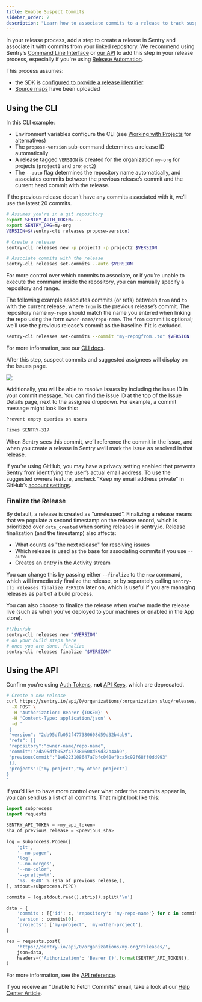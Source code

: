 ```yaml
---
title: Enable Suspect Commits
sidebar_order: 2
description: "Learn how to associate commits to a release to track suspect commits."
---
```


In your release process, add a step to create a release in Sentry and associate it with commits from your linked repository. We recommend using Sentry’s [Command Line Interface](/product/cli/releases/) or [our API](/product/releases/manual-setup/use-the-api/) to add this step in your release process, especially if you're using [Release Automation](/product/releases/release-automation/).

This process assumes:

- the SDK is [configured to provide a release identifier](/platform-redirect/?next=/configuration/releases/)
- [Source maps](/platforms/javascript/sourcemaps/) have been uploaded

## Using the CLI

In this CLI example:
- Environment variables configure the CLI (see [Working with Projects](/product/cli/configuration/#sentry-cli-working-with-projects) for alternatives)
- The `propose-version` sub-command determines a release ID automatically
- A release tagged `VERSION` is created for the organization `my-org` for projects (`project1` and `project2`)
- The `--auto` flag determines the repository name automatically, and associates commits between the previous release’s commit and the current head commit with the release.

<Note>

If the previous release doesn't have any commits associated with it, we’ll use the latest 20 commits.

</Note>

```bash
# Assumes you're in a git repository
export SENTRY_AUTH_TOKEN=...
export SENTRY_ORG=my-org
VERSION=$(sentry-cli releases propose-version)

# Create a release
sentry-cli releases new -p project1 -p project2 $VERSION

# Associate commits with the release
sentry-cli releases set-commits --auto $VERSION
```

For more control over which commits to associate, or if you're unable to execute the command inside the repository, you can manually specify a repository and range.

The following example associates commits (or refs) between `from` and `to` with the current release, where `from` is the previous release’s commit. The repository name `my-repo` should match the name you entered when linking the repo using the form `owner-name/repo-name`. The `from` commit is optional; we’ll use the previous release’s commit as the baseline if it is excluded.

```bash
sentry-cli releases set-commits --commit "my-repo@from..to" $VERSION
```

For more information, see our [CLI docs](/product/cli/releases/).

After this step, suspect commits and suggested assignees will display on the Issues page.

![](suspect-commits-highlighted.png)

Additionally, you will be able to resolve issues by including the issue ID in your commit message. You can find the issue ID at the top of the Issue Details page, next to the assignee dropdown. For example, a commit message might look like this:

```bash
Prevent empty queries on users

Fixes SENTRY-317
```

When Sentry sees this commit, we’ll reference the commit in the issue, and when you create a release in Sentry we’ll mark the issue as resolved in that release.

<Note>

If you’re using GitHub, you may have a privacy setting enabled that prevents Sentry from identifying the user’s actual email address. To use the suggested owners feature, uncheck “Keep my email address private” in GitHub’s [account settings](https://github.com/settings/emails).

</Note>

### Finalize the Release

By default, a release is created as “unreleased”. Finalizing a release means that we populate a second timestamp on the release record, which is prioritized over `date_created` when sorting releases in sentry.io. Release finalization (and the timestamp) also affects:
- What counts as "the next release" for resolving issues
- Which release is used as the base for associating commits if you use `--auto`
- Creates an entry in the Activity stream

You can change this by passing either `--finalize` to the `new` command, which will immediately finalize the release, or by separately calling `sentry-cli releases finalize VERSION` later on, which is useful if you are managing releases as part of a build process.

You can also choose to finalize the release when you've made the release live (such as when you've deployed to your machines or enabled in the App store).

```bash
#!/bin/sh
sentry-cli releases new "$VERSION"
# do your build steps here
# once you are done, finalize
sentry-cli releases finalize "$VERSION"
```
## Using the API

<Note>

Confirm you’re using [Auth Tokens](/api/auth/#auth-tokens), **not** [API Keys](/api/auth/#api-keys), which are deprecated.

</Note>

```bash
# Create a new release
curl https://sentry.io/api/0/organizations/:organization_slug/releases/ \
  -X POST \
  -H 'Authorization: Bearer {TOKEN}' \
  -H 'Content-Type: application/json' \
  -d '
 {
 "version": "2da95dfb052f477380608d59d32b4ab9",
 "refs": [{
 "repository":"owner-name/repo-name",
 "commit":"2da95dfb052f477380608d59d32b4ab9",
 "previousCommit":"1e6223108647a7bfc040ef0ca5c92f68ff0dd993"
 }],
 "projects":["my-project","my-other-project"]
}
'
```

If you’d like to have more control over what order the commits appear in, you can send us a list of all commits. That might look like this:

```python
import subprocess
import requests

SENTRY_API_TOKEN = <my_api_token>
sha_of_previous_release = <previous_sha>

log = subprocess.Popen([
    'git',
    '--no-pager',
    'log',
    '--no-merges',
    '--no-color',
    '--pretty=%H',
    '%s..HEAD' % (sha_of_previous_release,),
], stdout=subprocess.PIPE)

commits = log.stdout.read().strip().split('\n')

data = {
    'commits': [{'id': c, 'repository': 'my-repo-name'} for c in commits],
    'version': commits[0],
    'projects': ['my-project', 'my-other-project'],
}

res = requests.post(
    'https://sentry.io/api/0/organizations/my-org/releases/',
    json=data,
    headers={'Authorization': 'Bearer {}'.format(SENTRY_API_TOKEN)},
)
```

For more information, see the [API reference](/api/releases/create-a-new-release-for-an-organization/).

<Note>

If you receive an "Unable to Fetch Commits" email, take a look at our [Help Center Article](https://help.sentry.io/hc/en-us/articles/360019866834-Why-am-I-receiving-the-email-Unable-to-Fetch-Commits-).

</Note>
